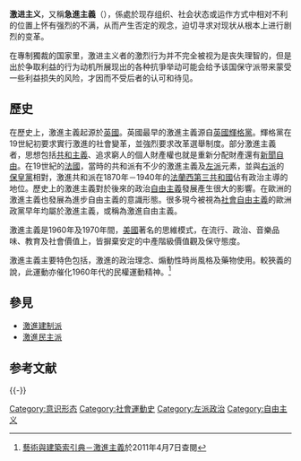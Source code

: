 {{NoteTA |G1=Country 
}}
{{Liberalism}}
'''激进主义'''，又稱'''急進主義'''（{{lang-en|Radicalism}}），係處於现存组织、社会状态或运作方式中相对不利的位置上怀有强烈的不满，从而产生否定的观念，迫切寻求对现状从根本上进行剧烈的变革。

在專制獨裁的国家里，激进主义者的激烈行为并不完全被视为是丧失理智的{{fact}}，但是出於争取利益的行为动机所展现出的各种抗爭举动可能会给予该国保守派带来蒙受一些利益损失的风险，才因而不受后者的认可和待见。

== 歷史 ==
在歷史上，激進主義起源於[[英國|英國]]。英國最早的激進主義源自[[英國輝格黨|英國輝格黨]]。輝格黨在19世紀初要求實行激進的社會變革，並強烈要求改革選舉制度。部分激進主義者，思想包括[[共和主義|共和主義]]、追求窮人的個人財產權也就是重新分配財產還有[[新聞自由|新聞自由]]。在19世紀的[[法國|法國]]，當時的共和派有不少的激進主義及[[左派|左派]]元素，並與[[右派|右派]]的[[保皇黨|保皇黨]]相對，激進共和派在1870年－1940年的[[法蘭西第三共和國|法蘭西第三共和國]]佔有政治主導的地位。歷史上的激進主義對於後來的政治[[自由主義|自由主義]]發展產生很大的影響。在歐洲的激進主義也發展為進步自由主義的意識形態。很多現今被視為[[社會自由主義|社會自由主義]]的歐洲政黨早年均屬於激進主義，或稱為激進自由主義。

激進主義是1960年及1970年間，[[美國|美國]]著名的思維模式，在流行、政治、音樂品味、教育及社會價值上，皆摒棄安定的中產階級價值觀及保守態度。

激進主義主要特色包括，激進的政治理念、煽動性時尚風格及藥物使用。較狹義的說，此運動亦催化1960年代的民權運動精神。<ref>[http://db1x.sinica.edu.tw/caat/caat_rptcaatc.php?_op=?SUBJECT_ID:300055798 藝術與建築索引典－激進主義]{{dead link|date=2018年3月 |bot=InternetArchiveBot |fix-attempted=yes }}於2011年4月7日查閱</ref>

==參見==
* [[激進建制派|激進建制派]]
* [[激進民主派_(香港)|激進民主派]]

== 参考文献 ==
{{Reflist}}

{{-}}
{{Authority control}}

[[Category:意识形态|Category:意识形态]]
[[Category:社會運動史|Category:社會運動史]]
[[Category:左派政治|Category:左派政治]]
[[Category:自由主义|Category:自由主义]]